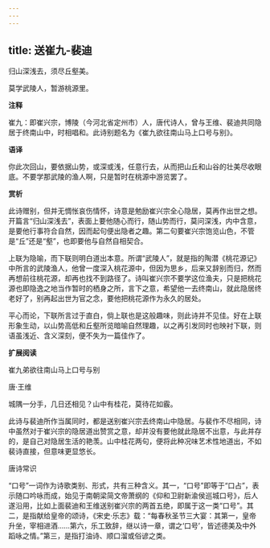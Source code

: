 ```yaml
---
---
---
```

title: 送崔九-裴迪
---

归山深浅去，须尽丘壑美。

莫学武陵人，暂游桃源里。

**注释**

崔九：即崔兴宗，博陵（今河北省定州市）人，唐代诗人，曾与王维、裴迪共同隐居于终南山中，时相唱和。此诗别题名为《崔九欲往南山马上口号与别》。

**语译**

你此次回山，要依据山势，或深或浅，任意行去，从而把山丘和山谷的壮美尽收眼底。不要学那武陵的渔人啊，只是暂时在桃源中游览罢了。

**赏析**

此诗赠别，但并无惆怅哀伤情怀，诗意是勉励崔兴宗全心隐居，莫再作出世之想。开篇言“归山深浅去”，表面上要他随心而行，随山势而行，莫问深浅，内中含意，是要他行事符合自然，因而起句便出隐者之趣。第二句要崔兴宗饱览山色，不管是“丘”还是“壑”，也即要他与自然自相契合。

上联为隐喻，而下联则明白道出本意。所谓“武陵人”，就是指的陶潜《桃花源记》中所言的武陵渔人，他曾一度深入桃花源中，但因为思乡，后来又辞别而归，然而再想前往桃花源，却再也找不到路径了。诗叫崔兴宗不要学这位渔夫，只是把桃花源也即隐逸之地当作暂时的栖身之所，言下之意，希望他一去终南山，就此隐居终老好了，别再起出世为官之念，要他把桃花源作为永久的居处。

平心而论，下联所言过于直白，倘上联也是这般趣味，则此诗并不见佳。好在上联形象生动，以山势高低和丘壑所览暗喻自然理趣，以之再引发同时也映衬下联，则语虽浅近、含义深刻，便不失为一篇佳作了。

**扩展阅读**

崔九弟欲往南山马上口号与别

唐·王维

城隅一分手，几日还相见？山中有桂花，莫待花如霰。

此诗与裴迪所作当属同时，都是送别崔兴宗去终南山中隐居。与裴作不尽相同，诗中虽然对于崔兴宗的隐居道出赞赏之意，却并没有要他就此隐居不出意，与此并存的，是自己对隐居生活的艳羡。山中桂花两句，便将此种况味艺术性地道出，不如裴诗直接，但意味更显悠长。

唐诗常识

“口号”一词作为诗歌类别、形式，共有三种含义。其一，“口号”即等于“口占”，表示随口吟咏而成，始见于南朝梁简文帝萧纲的《仰和卫尉新渝侯巡城口号》，后人遂沿用，比如上面裴迪和王维送别崔兴宗的两首五绝，即属于这一类“口号”。其二，是指献给皇帝的颂诗，《宋史·乐志》载：“每春秋圣节三大宴：其第一，皇帝升坐，宰相进酒……第六，乐工致辞，继以诗一章，谓之‘口号’，皆述德美及中外蹈咏之情。”第三，是指打油诗、顺口溜或俗谚之类。